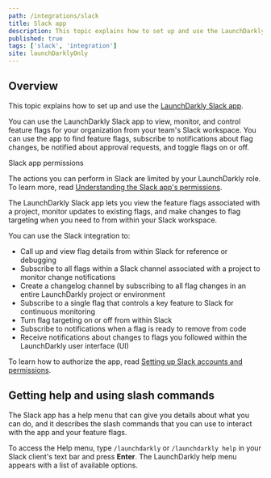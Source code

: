 ```yaml
---
path: /integrations/slack
title: Slack app
description: This topic explains how to set up and use the LaunchDarkly Slack app. You can use the LaunchDarkly Slack app to view, monitor, and control feature flags for your organization.
published: true
tags: ['slack', 'integration']
site: launchDarklyOnly
---
```


## Overview

This topic explains how to set up and use the [LaunchDarkly Slack app](https://slack.com/apps/AKEEF9DTM-launchdarkly).

You can use the LaunchDarkly Slack app to view, monitor, and control feature flags for your organization from your team's Slack workspace. You can use the app to find feature flags, subscribe to notifications about flag changes, be notified about approval requests, and toggle flags on or off.

<Callout intent="alert">
<CalloutTitle>Slack app permissions</CalloutTitle>
<CalloutDescription>

The actions you can perform in Slack are limited by your LaunchDarkly role. To learn more, read [Understanding the Slack app's permissions](/integrations/slack/setting-up#understanding-the-slack-apps-permissions).

</CalloutDescription>
</Callout>

The LaunchDarkly Slack app lets you view the feature flags associated with a project, monitor updates to existing flags, and make changes to flag targeting when you need to from within your Slack workspace.

You can use the Slack integration to:

- Call up and view flag details from within Slack for reference or debugging
- Subscribe to all flags within a Slack channel associated with a project to monitor change notifications
- Create a changelog channel by subscribing to all flag changes in an entire LaunchDarkly project or environment
- Subscribe to a single flag that controls a key feature to Slack for continuous monitoring
- Turn flag targeting on or off from within Slack
- Subscribe to notifications when a flag is ready to remove from code
- Receive notifications about changes to flags you followed within the LaunchDarkly user interface (UI)

To learn how to authorize the app, read [Setting up Slack accounts and permissions](/integrations/slack/setting-up).

## Getting help and using slash commands

The Slack app has a help menu that can give you details about what you can do, and it describes the slash commands that you can use to interact with the app and your feature flags.

To access the Help menu, type `/launchdarkly` or `/launchdarkly help` in your Slack client's text bar and press **Enter**. The LaunchDarkly help menu appears with a list of available options.
